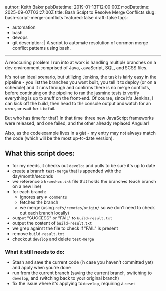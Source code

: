 author: Keith Baker
pubDatetime: 2019-01-13T12:00:00Z
modDatetime: 2025-09-07T03:27:00Z
title: Bash Script to Resolve Merge Conflicts
slug: bash-script-merge-conflicts
featured: false
draft: false
tags:
  - automation
  - bash
  - devops
  - git
description: |
  A script to automate resolution of common merge conflict patterns using bash.
---

A reoccuring problem I run into at work is handling multiple branches on a dev environment comprised of Java, JavaScript, SQL, and SCSS files.

It's not an ideal scenario, but utilizing Jenkins, the task is fairly easy in the pipeline - you list the branches you want built, you tell it to deploy (or on a schedule) and it runs
through and confirms there is no merge conflicts, before continuing on the pipeline to run the jasmine tests to verify everything is up to snuff on the front-end. Of course, since it's
Jenkins, I can kick off the build, then head to the console output and watch for an error, or wait for it to fail.

But who has time for that? In that time, three new JavaScript frameworks were released, and one failed, and the other already replaced Angular!

Also, as the code example lives in a gist - my entry may not always match the code (which will be the most up-to-date version).

## What this script does:
- for my needs, it checks out `develop` and pulls to be sure it's up to date
- create a branch `test-merge` that is appended with the day/month/seconds
- we reference a `branches.txt` file that holds the branches (each branch on a new line)
- for each branch:
  - ignores any `# comments`
  - fetches the branch
  - we merge (using `refs/remotes/origin/` so we don't need to check out each branch locally)
- output "SUCCESS" or "FAIL" to `build-result.txt`
- output the content of `build-result.txt`
- we grep against the file to check if "FAIL" is present
- remove `build-result.txt`
- checkout `develop` and delete `test-merge`

### What it still needs to do:
- Stash and save the current code (in case you haven't committed yet) and apply when you're done
- run from the current branch (saving the current branch, switching to `develop`, and switching back to your original branch)
- fix the issue where it's applying to `develop`, requiring a `reset`

<GistEmbed user="keif" id="5f5c93395e06a515b35f1bacf2399db8" />
